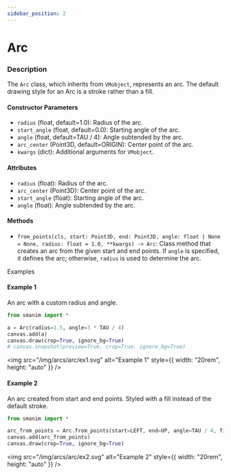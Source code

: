 ```yaml
---
sidebar_position: 2
---
```


# Arc

### Description

The `Arc` class, which inherits from `VMobject`, represents an arc.
The default drawing style for an Arc is a stroke rather than a fill.

#### Constructor Parameters

- `radius` (float, default=1.0): Radius of the arc.
- `start_angle` (float, default=0.0): Starting angle of the arc.
- `angle` (float, default=TAU / 4): Angle subtended by the arc.
- `arc_center` (Point3D, default=ORIGIN): Center point of the arc.
- `kwargs` (dict): Additional arguments for `VMobject`.

#### Attributes

- `radius` (float): Radius of the arc.
- `arc_center` (Point3D): Center point of the arc.
- `start_angle` (float): Starting angle of the arc.
- `angle` (float): Angle subtended by the arc.

#### Methods

- `from_points(cls, start: Point3D, end: Point3D, angle: float | None = None, radius: float = 1.0, **kwargs) -> Arc`: Class method that creates an arc from the given start and end points. If `angle` is specified, it defines the arc; otherwise, `radius` is used to determine the arc.

Examples

#### Example 1

An arc with a custom radius and angle.

```python
from smanim import *

a = Arc(radius=1.5, angle=3 * TAU / 4)
canvas.add(a)
canvas.draw(crop=True, ignore_bg=True)
# canvas.snapshot(preview=True, crop=True, ignore_bg=True)
```

<img
  src="/img/arcs/arc/ex1.svg"
  alt="Example 1"
  style={{ width: "20rem", height: "auto" }}
/>

#### Example 2

An arc created from start and end points. Styled with a fill instead of the default stroke.

```python
from smanim import *

arc_from_points = Arc.from_points(start=LEFT, end=UP, angle=TAU / 4, fill_color=RED)
canvas.add(arc_from_points)
canvas.draw(crop=True, ignore_bg=True)
```

<img
  src="/img/arcs/arc/ex2.svg"
  alt="Example 2"
  style={{ width: "20rem", height: "auto" }}
/>
